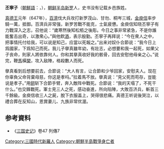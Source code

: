 '''丕寧子'''（[[朝鮮語|朝鮮語]]：{{lang|ko|'''비녕자'''}}，{{bd|7世纪||647年||catIdx=P}}），[[朝鲜半岛|朝鲜半岛]][[新罗|新罗]]人，史书没有记载乡邑族姓。

[[真德王|真德王]]元年（647年），[[百濟|百濟]]伐大兵攻打新罗茂山、甘勿、桐岑三城，[[金庾信|金庾信]]率步騎一萬，抵御。百濟兵非常强，新罗苦戰不能克，士氣疲憊。金庾信知晓丕寧子有力戰深入之志，召他说：“歲寒然後知松栢之後彫。今日之事非常紧急，不是你誰能奮击出奇，以激衆心。”與他飮[[酒|酒]]，表示殷勤。丕寧子再拜说：“今在衆人之中，把事情托付给我，可以说是知己，应當以死報之。”出来对奴仆合節说：“我今日上爲國家，下爲知己而死。我儿子擧真雖年幼，有壯志，必想要和我一起死，如果父子丧命，則家人將依靠何人。你和其擧真收好我的骸骨，回去安慰他母亲之心。”说完，鞭[[馬|馬]]橫[[槊|槊]]，攻入敌陣，格殺數人而死。

擧真看到后想要前去，合節说：“大人有言，让合節和少爷回家，安慰夫人。现在你辜負父命背棄母慈，你这是孝吗。”拉着馬不放。擧真说：“見父死而苟存，豈能说是孝子。”用[[劒|劒]]斩下合節手臂，奔入敵阵中戰死。合節说：“我的天塌了，不死干什么。”也交鋒戰死。軍士見三人之死，感动奋進，所向陷陣，大敗百济兵，斬首三千餘級。金庾信收三人之屍，脫下衣服盖上，哭得很悲痛。真德王听说後哭泣，以禮合葬在反知山，恩賞妻儿、九族非常优渥。

== 参考資料 ==
*《[[三国史记|三国史记]]》卷47 列傳7

{{DEFAULTSORT:P}}
[[Category:三國時代新羅人|Category:三國時代新羅人]]
[[Category:朝鮮半島戰爭身亡者|Category:朝鮮半島戰爭身亡者]]